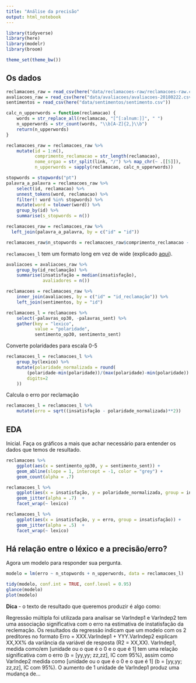```yaml
---
title: "Análise da precisão"
output: html_notebook
---
```


```r
library(tidyverse)
library(here)
library(modelr)
library(broom)

theme_set(theme_bw())
```

## Os dados

```r
reclamacoes_raw = read_csv(here("data/reclamacoes-raw/reclamacoes-raw.csv"))
avaliacoes_raw = read_csv(here("data/avaliacoes/avaliacoes-20180222.csv"))
sentimentos = read_csv(here("data/sentimentos/sentimento.csv"))
```

```r
calc_n_upperwords = function(reclamacao) {
    words = str_replace_all(reclamacao, "[^[:alnum:]]", " ")
    n_upperwords = str_count(words, "\\b[A-Z]{2,}\\b")
    return(n_upperwords)
}

reclamacoes_raw = reclamacoes_raw %>% 
    mutate(id = 1:n(), 
           comprimento_reclamacao = str_length(reclamacao), 
           nome_orgao = str_split(link, "/") %>% map_chr(~ .[[5]]),
           n_upperwords = sapply(reclamacao, calc_n_upperwords))

stopwords = stopwords("pt")
palavra_a_palavra = reclamacoes_raw %>%
    select(id, reclamacao) %>% 
    unnest_tokens(word, reclamacao) %>%
    filter(! word %in% stopwords) %>%
    mutate(word = tolower(word)) %>%
    group_by(id) %>%
    summarise(s_stopwords = n())

reclamacoes_raw = reclamacoes_raw %>% 
  left_join(palavra_a_palavra, by = c("id" = "id")) 

reclamacoes_raw$n_stopwords = reclamacoes_raw$comprimento_reclamacao - reclamacoes_raw$s_stopwords
```

`reclamacoes_l` tem um formato long em vez de wide (explicado [aqui](https://sejdemyr.github.io/r-tutorials/basics/wide-and-long/)).

```r
avaliacoes = avaliacoes_raw %>% 
    group_by(id_reclamação) %>% 
    summarise(insatisfação = median(insatisfação), 
              avaliadores = n())

reclamacoes = reclamacoes_raw %>% 
    inner_join(avaliacoes, by = c("id" = "id_reclamação")) %>% 
    left_join(sentimentos, by = "id")

reclamacoes_l = reclamacoes %>%  
    select(-palavras_op30, -palavras_sent) %>% 
    gather(key = "lexico", 
           value = "polaridade", 
           sentimento_op30, sentimento_sent)

```

Converte polaridades para escala 0-5

```r
reclamacoes_l = reclamacoes_l %>%
    group_by(lexico) %>%
    mutate(polaridade_normalizada = round(
        (polaridade-min(polaridade))/(max(polaridade)-min(polaridade)) * 5,
        digits=2
    )) 
```

Calcula o erro por reclamação

```r
reclamacoes_l = reclamacoes_l %>% 
    mutate(erro = sqrt((insatisfação - polaridade_normalizada)**2))
```


## EDA

Inicial. Faça os gráficos a mais que achar necessário para entender os dados que temos de resultado.

```r
reclamacoes %>% 
    ggplot(aes(x = sentimento_op30, y = sentimento_sent)) + 
    geom_abline(slope = 1, intercept = -1, color = "grey") +
    geom_count(alpha = .7) 
```

```r
reclamacoes_l %>%
    ggplot(aes(x = insatisfação, y = polaridade_normalizada, group = insatisfação)) +
    geom_jitter(alpha = .7)  +
    facet_wrap(~ lexico)

reclamacoes_l %>% 
    ggplot(aes(x = insatisfação, y = erro, group = insatisfação)) + 
    geom_jitter(alpha = .5)  +
    facet_wrap(~ lexico)
```


## Há relação entre o léxico e a precisão/erro?

Agora um modelo para responder sua pergunta.

```r
modelo = lm(erro ~ n_stopwords + n_upperwords, data = reclamacoes_l)

tidy(modelo, conf.int = TRUE, conf.level = 0.95)
glance(modelo)
plot(modelo)
```

**Dica** - o texto de resultado que queremos produzir é algo como: 

Regressão múltipla foi utilizada para analisar se VarIndep1 e VarIndep2 tem uma associação significativa com o erro na estimativa de instatisfação da reclemação. Os resultados da regressão indicam que um modelo com os 2 preditores no formato Erro = XXX.VarIndep1 + YYY.VarIndep2 explicam XX,XX% da variância da variável de resposta (R2 = XX,XX). VarIndep1, medida como/em [unidade ou o que é o 0 e o que é 1] tem uma relação significativa com o erro (b = [yy,yy;  zz,zz], IC com 95%), assim como VarIndep2 medida como [unidade ou o que é o 0 e o que é 1] (b = [yy,yy;  zz,zz], IC com 95%). O aumento de 1 unidade de VarIndep1 produz uma mudança de...

